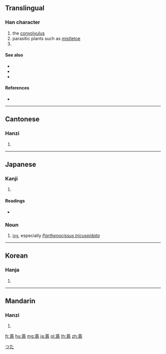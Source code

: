 {{character info/new}}
{{also|茑}}
==Translingual==

===Han character===
{{Han char|rn=140|rad=艸|as=11|sn=14|four=44327|canj=THAF|ids=⿱艹鳥}}

# the [[convolvulus]]
# parasitic plants such as [[mistletoe]]
# {{taxlink|Ribes ambiguum|species|noshow=1}}

====See also====
* {{pedialite|Ribes}}
* {{specieslite|Ribes}}
* {{commonslite|Ribes}}

====References====
* {{Han ref|kx=1055.140|dkj=31828|dj=1518.020|hdz=53281.150|uh=8526|ud=34086|bh=E772|bd=59250}}

----

==Cantonese==

===Hanzi===
{{yue-hanzi|jyut=niu5|y=niu5|sim=茑}}

# {{defn|lang=yue|sort=艸11}}

----

==Japanese==

===Kanji===
{{ja-kanji|grade=|rs=艸11}}

# {{defn|lang=ja|sort=艸11}}

====Readings====
* {{ja-readings|on=[[ちょう]] (chō)|kun=[[つた]] (tsuta)}}

===Noun===
{{ja-noun|つた|ツタ}}

# [[ivy]], especially ''[[Parthenocissus tricuspidata]]''

[[Category:ja:Plants|つた]]

----

==Korean==

===Hanja===
{{ko-hanja|hangeul=조|eumhun=|rv=jo|mr=cho|y=co}}

# {{defn|lang=ko|sort=艸11}}

----

==Mandarin==

===Hanzi===
{{cmn-hanzi|sim=茑|pin=[[niǎo]] ([[niao3]])|wg=niao<sup>3</sup>}}

# {{defn|lang=cmn|sort=艸11}}

[[fr:蔦]]
[[hu:蔦]]
[[mg:蔦]]
[[ja:蔦]]
[[pl:蔦]]
[[th:蔦]]
[[zh:蔦]]